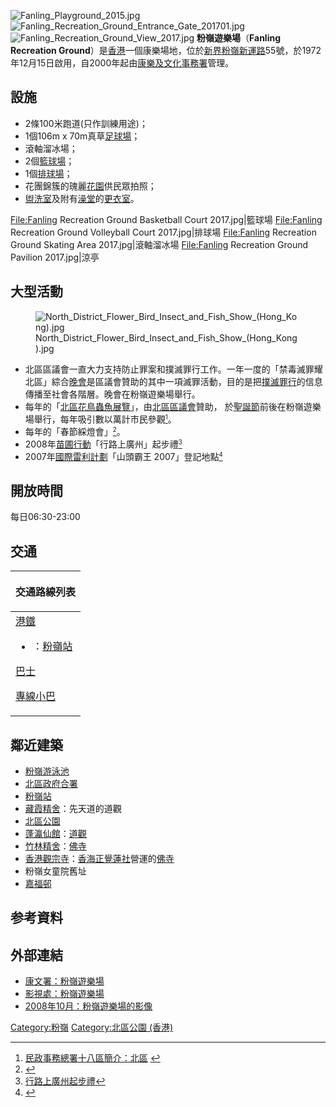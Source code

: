 {{expand|time=2008-1-15}}
[[File:Fanling_Playground_2015.jpg|thumb]]
[[File:Fanling_Recreation_Ground_Entrance_Gate_201701.jpg|thumb]]
[[File:Fanling_Recreation_Ground_View_2017.jpg|thumb]]
'''粉嶺遊樂場'''（'''Fanling Recreation Ground'''）是[[香港|香港]]一個康樂場地，位於[[新界|新界]][[粉嶺|粉嶺]][[新運路|新運路]]55號，於1972年12月15日啟用，自2000年起由[[康樂及文化事務署|康樂及文化事務署]]管理。

==設施==
* 2條100米跑道(只作訓練用途)；
* 1個106m x 70m真草[[足球場|足球場]]；
* 滾軸溜冰場；
* 2個[[籃球場|籃球場]]；
* 1個[[排球場|排球場]]；
* 花團錦簇的瑰麗[[花園|花園]]供民眾拍照；
* [[盥洗室|盥洗室]]及附有[[澡堂|澡堂]]的[[更衣室|更衣室]]。

<gallery>
File:Fanling Recreation Ground Basketball Court 2017.jpg|籃球場
File:Fanling Recreation Ground Volleyball Court 2017.jpg|排球場
File:Fanling Recreation Ground Skating Area 2017.jpg|滾軸溜冰場
File:Fanling Recreation Ground Pavilion 2017.jpg|涼亭
</gallery>

==大型活動==
[[File:North_District_Flower_Bird_Insect_and_Fish_Show_(Hong_Kong).jpg|thumb]]
*北區區議會一直大力支持防止罪案和撲滅罪行工作。一年一度的「禁毒滅罪耀北區」綜合[[晚會|晚會]]是區議會贊助的其中一項滅罪活動，目的是把[[撲滅罪行|撲滅罪行]]的信息傳播至社會各階層。晚會在粉嶺遊樂場舉行。
*每年的「[[北區花鳥蟲魚展覽|北區花鳥蟲魚展覽]]」，由[[北區區議會|北區區議會]]贊助， 於[[聖誕節|聖誕節]]前後在粉嶺遊樂場舉行，每年吸引數以萬計市民參觀<small><ref>[http://www.csb.gov.hk/hkgcsb/csn/csn54/54chi/t29-31.htm 民政事務總署十八區簡介：北區] {{webarchive|url=https://web.archive.org/web/20080223073532/http://www.csb.gov.hk/hkgcsb/csn/csn54/54chi/t29-31.htm |date=2008-02-23 }}</ref></small>。
*每年的「春節綵燈會」<small><ref>{{Cite web |url=http://www.info.gov.hk/gia/general/200302/16/0215077.htm |title=春節綵燈會系列今晚粉嶺遊樂場圓滿結束 |access-date=2008-02-18 |archive-date=2021-02-26 |archive-url=https://web.archive.org/web/20210226161413/https://www.info.gov.hk/gia/general/200302/16/0215077.htm |dead-url=no }}</ref></small>。
*2008年[[苗圃行動|苗圃行動]]「行路上廣州」起步禮<small><ref>[http://www.walktogz.org.hk/08/web/wtgz08/news/Opening_2/opening_2.htm 行路上廣州起步禮]{{dead link|date=2018年4月 |bot=InternetArchiveBot |fix-attempted=yes }}</ref></small>
* 2007年[[國際雷利計劃|國際雷利計劃]]「山頭霸王 2007」登記地點<small><ref>{{Cite web |url=http://www.raleigh.org.hk/program/channel.php?channelID=37&channelName=%A4s%C0Y%C5Q%A4%FD+2007&topicID=277&topicName=%B5n%B0O%A6a%C2I%B8%D4%B1%A1&&lang=hk |title=山頭霸王 2007登記地點 |access-date=2008-02-18 |archive-date=2007-03-19 |archive-url=https://web.archive.org/web/20070319183202/http://www.raleigh.org.hk/program/channel.php?topicID=277&topicName=%B5n%B0O%A6a%C2I%B8%D4%B1%A1&&channelID=37&channelName=%A4s%C0Y%C5Q%A4%FD+2007&lang=hk |dead-url=yes }}</ref></small>

==開放時間==
每日06:30-23:00

==交通==
{| class="mw-collapsible mw-collapsed wikitable" style="background:white; margin: 0 auto; width: auto;" 
! 交通路線列表
|-
|
;[[港鐵|港鐵]]
*{{港鐵路線標誌|EAL}}：[[粉嶺站|粉嶺站]]
;[[香港巴士|巴士]]
{{九龍新界巴士簡單列表|70K|73B|78A|78K|79K|261|270C|273A|277X|278A|278K|278X|279X|N73|N78}}
{{大嶼山巴士簡單列表|A43|A43P|N42A}}
{{過海隧道巴士簡單列表|373|673|673P}}
;[[香港小型巴士|專線小巴]]
{{新界專線小巴簡單列表|52A|52K|54A|54K|55K|56A|56B|56C|56K|501A|501K}}
|}

==鄰近建築==
* [[粉嶺游泳池|粉嶺游泳池]]
* [[北區政府合署|北區政府合署]]
* [[粉嶺站|粉嶺站]]
* [[藏霞精舍|藏霞精舍]]：先天道的道觀
* [[北區公園|北區公園]]
* [[蓬瀛仙館|蓬瀛仙館]]：[[道觀|道觀]]
* [[竹林精舍_(香港)|竹林精舍]]：[[佛寺|佛寺]]
* [[香港觀宗寺|香港觀宗寺]]：[[香海正覺蓮社|香海正覺蓮社]]營運的[[佛寺|佛寺]]
* 粉嶺女童院舊址
* [[嘉福邨|嘉福邨]]

==参考資料==
{{reflist}}

== 外部連結 ==
* [https://web.archive.org/web/20080214202857/http://www.lcsd.gov.hk/b5/ls_fac_sportground_nd.php 康文署：粉嶺遊樂場]
* [https://web.archive.org/web/20071031092358/http://www.fso-tela.gov.hk/accessibility/chi/locations_details.cfm?Photo_Num=00852 影視處：粉嶺遊樂場]
* [http://uk.youtube.com/watch?v=_cwy1rBevx0 2008年10月：粉嶺遊樂場的影像]

{{香港公園}}


[[Category:粉嶺|Category:粉嶺]]
[[Category:北區公園_(香港)|Category:北區公園 (香港)]]